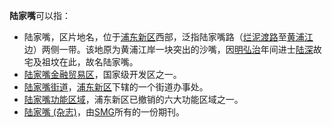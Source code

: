 '''陆家嘴'''可以指：
* 陆家嘴，区片地名，位于[[浦东新区|浦东新区]]西部，泛指陆家嘴路（[[烂泥渡路|烂泥渡路]]至[[黄浦江|黄浦江]]边）两侧一带。该地原为黄浦江岸一块突出的沙嘴，因[[明朝|明]][[弘治|弘治]]年间进士[[陆深|陆深]]故宅及祖坟在此，故名陆家嘴。
* [[陆家嘴金融贸易区|陆家嘴金融贸易区]]，国家级开发区之一。
* [[陆家嘴街道|陆家嘴街道]]，[[浦东新区|浦东新区]]下辖的一个街道办事处。
* [[陆家嘴功能区域|陆家嘴功能区域]]，浦东新区已撤销的六大功能区域之一。
* [[陆家嘴_(杂志)|陆家嘴 (杂志)]]，由[[SMG|SMG]]所有的一份期刊。
{{disambig|L|cat=三字中国地名消歧义}}